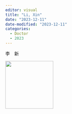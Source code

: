 ```yaml
---
editor: visual
title: "Li, Xin"
date: "2023-12-11"
date-modified: "2023-12-11"
categories: 
  - Doctor
  - 2023
---
```


李 新

![](../lx-profile.jpg){width="150"}
